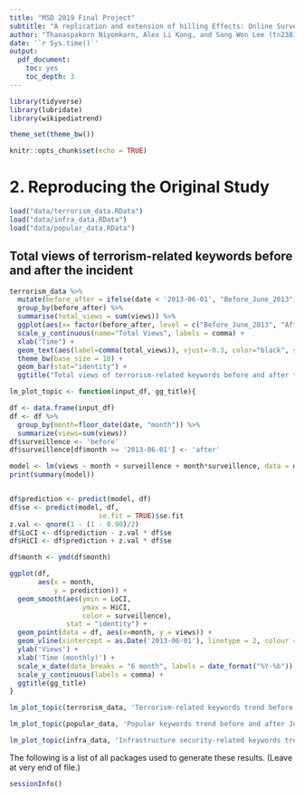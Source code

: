 ```yaml
---
title: "MSD 2019 Final Project"
subtitle: "A replication and extension of hilling Effects: Online Surveillance and Wikipedia Use by Jonathon W. Penney, Berkeley Technology Law Journal"
author: "Thanaspakorn Niyomkarn, Alex Li Kong, and Sang Won Lee (tn2381, alk2225, and sl4447)"
date: '`r Sys.time()`'
output:
  pdf_document:
    toc: yes
    toc_depth: 3
---
```


```r
library(tidyverse)
library(lubridate)
library(wikipediatrend)

theme_set(theme_bw())

knitr::opts_chunk$set(echo = TRUE)
```

# 2. Reproducing the Original Study

```r
load("data/terrorism_data.RData")
load("data/infra_data.RData")
load("data/popular_data.RData")
```



## Total views of terrorism-related keywords before and after the incident

```r
terrorism_data %>%
  mutate(before_after = ifelse(date < '2013-06-01', "Before_June_2013", "After_June_2013")) %>%
  group_by(before_after) %>%
  summarise(total_views = sum(views)) %>%
  ggplot(aes(x= factor(before_after, level = c("Before_June_2013", "After_June_2013")), y=total_views, width=0.5)) +
  scale_y_continuous(name="Total Views", labels = comma) +
  xlab("Time") +
  geom_text(aes(label=comma(total_views)), vjust=-0.3, color="black", size=3.5) +
  theme_bw(base_size = 10) +
  geom_bar(stat="identity") +
  ggtitle("Total views of terrorism-related keywords before and after the incident")
```




```r
lm_plot_topic <- function(input_df, gg_title){

df <- data.frame(input_df)
df <- df %>% 
  group_by(month=floor_date(date, "month")) %>%
  summarize(views=sum(views))
df$surveillence <- 'before'
df$surveillence[df$month >= '2013-06-01'] <- 'after'

model <- lm(views ~ month + surveillence + month*surveillence, data = df)
print(summary(model))


df$prediction <- predict(model, df)
df$se <- predict(model, df,
                      se.fit = TRUE)$se.fit
z.val <- qnorm(1 - (1 - 0.90)/2)
df$LoCI <- df$prediction - z.val * df$se
df$HiCI <- df$prediction + z.val * df$se

df$month <- ymd(df$month)

ggplot(df,
       aes(x = month,
           y = prediction)) +
  geom_smooth(aes(ymin = LoCI, 
                  ymax = HiCI,
                  color = surveillence),
              stat = "identity") +
  geom_point(data = df, aes(x=month, y = views)) +
  geom_vline(xintercept = as.Date('2013-06-01'), linetype = 2, colour = 'blue') +
  ylab('Views') +
  xlab('Time (monthly)') +
  scale_x_date(date_breaks = "6 month", labels = date_format("%Y-%b")) +
  scale_y_continuous(labels = comma) +
  ggtitle(gg_title)
}
```


```r
lm_plot_topic(terrorism_data, 'Terrorism-related keywords trend before and after June 2013')
```

```r
lm_plot_topic(popular_data, 'Popular keywords trend before and after June 2013')
```

```r
lm_plot_topic(infra_data, 'Infrastructure security-related keywords trend before and after June 2013')
```





The following is a list of all packages used to generate these results. (Leave at very end of file.)

```r
sessionInfo()
```